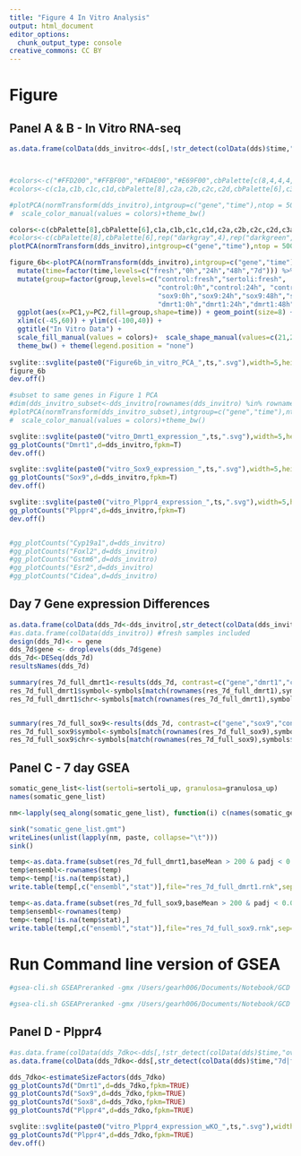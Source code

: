 ```yaml
---
title: "Figure 4 In Vitro Analysis"
output: html_document
editor_options: 
  chunk_output_type: console
creative_commons: CC BY
---
```



# Figure

## Panel A & B - In Vitro RNA-seq
```r

as.data.frame(colData(dds_invitro<-dds[,!str_detect(colData(dds)$time,"ovary|testis") & !str_detect(colData(dds)$batch,"GW") ]))



#colors<-c("#FFD200","#FFBF00","#FDAE00","#E69F00",cbPalette[c(8,4,4,4,4,6,5,5,5,5)])
#colors<-c(c1a,c1b,c1c,c1d,cbPalette[8],c2a,c2b,c2c,c2d,cbPalette[6],c3a,c3b,c3c,c3d,"pink","blue")

#plotPCA(normTransform(dds_invitro),intgroup=c("gene","time"),ntop = 500)+
#  scale_color_manual(values = colors)+theme_bw()  

colors<-c(cbPalette[8],cbPalette[6],c1a,c1b,c1c,c1d,c2a,c2b,c2c,c2d,c3a,c3b,c3c,c3d)
#colors<-c(cbPalette[8],cbPalette[6],rep("darkgray",4),rep("darkgreen",4),rep("#549EC9",4))
plotPCA(normTransform(dds_invitro),intgroup=c("gene","time"),ntop = 500,returnData=F)

figure_6b<-plotPCA(normTransform(dds_invitro),intgroup=c("gene","time"),ntop = 500,returnData=T) %>% 
  mutate(time=factor(time,levels=c("fresh","0h","24h","48h","7d"))) %>% 
  mutate(group=factor(group,levels=c("control:fresh","sertoli:fresh",
                                     "control:0h","control:24h", "control:48h", "control:7d",
                                     "sox9:0h","sox9:24h","sox9:48h","sox9:7d",
                                     "dmrt1:0h","dmrt1:24h","dmrt1:48h","dmrt1:7d"))) %>% 
  ggplot(aes(x=PC1,y=PC2,fill=group,shape=time)) + geom_point(size=8) +
  xlim(c(-45,60)) + ylim(c(-100,40)) +
  ggtitle("In Vitro Data") +
  scale_fill_manual(values = colors)+  scale_shape_manual(values=c(21,21,23,22,24)) +
  theme_bw() + theme(legend.position = "none")
 
svglite::svglite(paste0("Figure6b_in_vitro_PCA_",ts,".svg"),width=5,height=4.5)
figure_6b
dev.off()

#subset to same genes in Figure 1 PCA
#dim(dds_invitro_subset<-dds_invitro[rownames(dds_invitro) %in% rownames(dds_gonad_subset),])
#plotPCA(normTransform(dds_invitro_subset),intgroup=c("gene","time"),ntop = Inf )+
#  scale_color_manual(values = colors)+theme_bw()

svglite::svglite(paste0("vitro_Dmrt1_expression_",ts,".svg"),width=5,height=3)
gg_plotCounts("Dmrt1",d=dds_invitro,fpkm=T)
dev.off()

svglite::svglite(paste0("vitro_Sox9_expression_",ts,".svg"),width=5,height=3)
gg_plotCounts("Sox9",d=dds_invitro,fpkm=T)
dev.off()

svglite::svglite(paste0("vitro_Plppr4_expression_",ts,".svg"),width=5,height=3)
gg_plotCounts("Plppr4",d=dds_invitro,fpkm=T)
dev.off()


#gg_plotCounts("Cyp19a1",d=dds_invitro)
#gg_plotCounts("Foxl2",d=dds_invitro)
#gg_plotCounts("Gstm6",d=dds_invitro)
#gg_plotCounts("Esr2",d=dds_invitro)
#gg_plotCounts("Cidea",d=dds_invitro)

```

## Day 7 Gene expression Differences
```r
as.data.frame(colData(dds_7d<-dds_invitro[,str_detect(colData(dds_invitro)$time,"7d")]))
#as.data.frame(colData(dds_invitro)) #fresh samples included
design(dds_7d)<- ~ gene
dds_7d$gene <- droplevels(dds_7d$gene)
dds_7d<-DESeq(dds_7d)
resultsNames(dds_7d)

summary(res_7d_full_dmrt1<-results(dds_7d, contrast=c("gene","dmrt1","control"),alpha=0.05))
res_7d_full_dmrt1$symbol<-symbols[match(rownames(res_7d_full_dmrt1),symbols$gene_id),]$gene_name
res_7d_full_dmrt1$chr<-symbols[match(rownames(res_7d_full_dmrt1),symbols$gene_id),]$chr


summary(res_7d_full_sox9<-results(dds_7d, contrast=c("gene","sox9","control"),alpha=0.05))
res_7d_full_sox9$symbol<-symbols[match(rownames(res_7d_full_sox9),symbols$gene_id),]$gene_name
res_7d_full_sox9$chr<-symbols[match(rownames(res_7d_full_sox9),symbols$gene_id),]$chr
```

## Panel C - 7 day GSEA
```r
somatic_gene_list<-list(sertoli=sertoli_up, granulosa=granulosa_up)
names(somatic_gene_list)

nm<-lapply(seq_along(somatic_gene_list), function(i) c(names(somatic_gene_list)[[i]],"NA", somatic_gene_list[[i]]))

sink("somatic_gene_list.gmt")
writeLines(unlist(lapply(nm, paste, collapse="\t")))
sink()

temp<-as.data.frame(subset(res_7d_full_dmrt1,baseMean > 200 & padj < 0.05) )
temp$ensembl<-rownames(temp)
temp<-temp[!is.na(temp$stat),]
write.table(temp[,c("ensembl","stat")],file="res_7d_full_dmrt1.rnk",sep="\t",quote=F,col.names=F,row.names = F)

temp<-as.data.frame(subset(res_7d_full_sox9,baseMean > 200 & padj < 0.05) )
temp$ensembl<-rownames(temp)
temp<-temp[!is.na(temp$stat),]
write.table(temp[,c("ensembl","stat")],file="res_7d_full_sox9.rnk",sep="\t",quote=F,col.names=F,row.names = F)

```


# Run Command line version of GSEA
```r

#gsea-cli.sh GSEAPreranked -gmx /Users/gearh006/Documents/Notebook/GCD Consultant/zarkowe0/granulosa/somatic_gene_list.gmt -collapse No_Collapse -mode Max_probe -norm meandiv -nperm 1000 -rnk /Users/gearh006/Documents/Notebook/GCD Consultant/zarkowe0/granulosa/res_7d_full_dmrt1.rnk -scoring_scheme classic -rpt_label dmrt1 -create_svgs true -include_only_symbols true -make_sets true -plot_top_x 20 -rnd_seed timestamp -set_max 500 -set_min 15 -zip_report false -out /Users/gearh006/Documents/Notebook/GCD Consultant/zarkowe0/granulosa

#gsea-cli.sh GSEAPreranked -gmx /Users/gearh006/Documents/Notebook/GCD Consultant/zarkowe0/granulosa/somatic_gene_list.gmt -collapse No_Collapse -mode Max_probe -norm meandiv -nperm 1000 -rnk /Users/gearh006/Documents/Notebook/GCD Consultant/zarkowe0/granulosa/res_7d_full_sox9.rnk -scoring_scheme classic -rpt_label sox9 -create_svgs true -include_only_symbols true -make_sets true -plot_top_x 20 -rnd_seed timestamp -set_max 500 -set_min 15 -zip_report false -out /Users/gearh006/Documents/Notebook/GCD Consultant/zarkowe0/granulosa

```

## Panel D - Plppr4

```r
#as.data.frame(colData(dds_7dko<-dds[,!str_detect(colData(dds)$time,"ovary|testis") & str_detect(colData(dds)$time,"7d|fresh" )  ]))
as.data.frame(colData(dds_7dko<-dds[,str_detect(colData(dds)$time,"7d|fresh" )| (str_detect(colData(dds)$time,"ovary") & str_detect(colData(dds)$gene,"S22_dmrt1|S00_dmrt1|S01_dmrt1") & !str_detect(colData(dds)$batch,"P006") )]))

dds_7dko<-estimateSizeFactors(dds_7dko)
gg_plotCounts7d("Dmrt1",d=dds_7dko,fpkm=TRUE)
gg_plotCounts7d("Sox9",d=dds_7dko,fpkm=TRUE)
gg_plotCounts7d("Sox8",d=dds_7dko,fpkm=TRUE)
gg_plotCounts7d("Plppr4",d=dds_7dko,fpkm=TRUE)

svglite::svglite(paste0("vitro_Plppr4_expression_wKO_",ts,".svg"),width=4.5,height=7)
gg_plotCounts7d("Plppr4",d=dds_7dko,fpkm=TRUE)
dev.off()
```


